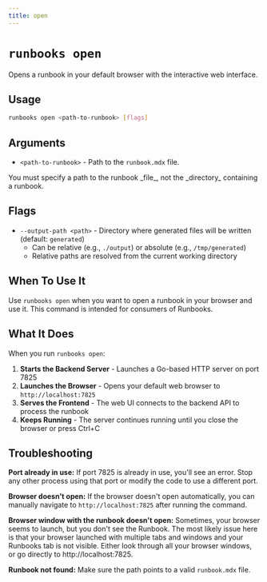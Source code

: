 ```yaml
---
title: open
---
```



# `runbooks open`

Opens a runbook in your default browser with the interactive web interface.

## Usage

```bash
runbooks open <path-to-runbook> [flags]
```

## Arguments

- `<path-to-runbook>` - Path to the `runbook.mdx` file.

<Aside type="note">
You must specify a path to the runbook _file_, not the _directory_ containing a runbook.
</Aside>

## Flags

- `--output-path <path>` - Directory where generated files will be written (default: `generated`)
  - Can be relative (e.g., `./output`) or absolute (e.g., `/tmp/generated`)
  - Relative paths are resolved from the current working directory

## When To Use It

Use `runbooks open` when you want to open a runbook in your browser and use it. This command is intended for consumers of Runbooks.

## What It Does

When you run `runbooks open`:

1. **Starts the Backend Server** - Launches a Go-based HTTP server on port 7825
2. **Launches the Browser** - Opens your default web browser to `http://localhost:7825`
3. **Serves the Frontend** - The web UI connects to the backend API to process the runbook
4. **Keeps Running** - The server continues running until you close the browser or press Ctrl+C

## Troubleshooting

**Port already in use:**
If port 7825 is already in use, you'll see an error. Stop any other process using that port or modify the code to use a different port.

**Browser doesn't open:**
If the browser doesn't open automatically, you can manually navigate to `http://localhost:7825` after running the command.

**Browser window with the runbook doesn't open:**
Sometimes, your browser seems to launch, but you don't see the Runbook. The most likely issue here is that your browser launched with multiple tabs and windows and your Runbooks tab is not visible. Either look through all your browser windows, or go directly to http://localhost:7825.

**Runbook not found:**
Make sure the path points to a valid `runbook.mdx` file.


